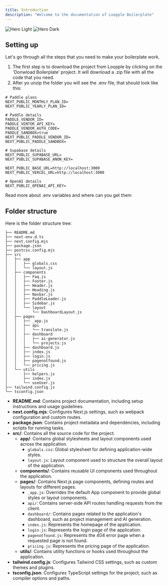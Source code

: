 ```yaml
---
title: Introduction
description: "Welcome to the documentation of Loopple Boilerplate"
---
```


<img
  className="block dark:hidden"
  src="/images/hero-light.svg"
  alt="Hero Light"
/>
<img
  className="hidden dark:block"
  src="/images/hero-dark.svg"
  alt="Hero Dark"
/>

## Setting up

Let's go through all the steps that you need to make your boilerplate work.

1. The first step is to download the project from Loopple by clicking on the 'Donwload Boilerplate' project. It will
   download a .zip file with all the code that you need.
2. After yo unzip the folder you will see the .env file, that should look like this:

```
# Paddle plans
NEXT_PUBLIC_MONTHLY_PLAN_ID=
NEXT_PUBLIC_YEARLY_PLAN_ID=

# Paddle details
PADDLE_VENDOR_ID=
PADDLE_VENTOR_API_KEY=
PADDLE_VENDOR_AUTH_CODE=
PADDLE_SANDBOX=true
NEXT_PUBLIC_PADDLE_VENDOR_ID=
NEXT_PUBLIC_PADDLE_SANDBOX=

# Supabase details
NEXT_PUBLIC_SUPABASE_URL=
NEXT_PUBLIC_SUPABASE_ANON_KEY=

NEXT_PUBLIC_BASE_URL=http://localhost:3000
NEXT_PUBLIC_VERCEL_URL=http://localhost:3000

# OpenAI details
NEXT_PUBLIC_OPENAI_API_KEY=
```

   <CardGroup cols={2}>
     <Card
       title="Get .env variables"
       icon="key"
       href="/env-variables"
     >
       Read more about .env variables and where can you get them
     </Card>
   </CardGroup>

## Folder structure

Here is the folder structure tree:

```
├── README.md
├── next-env.d.ts
├── next.config.mjs
├── package.json
├── postcss.config.mjs
├── src
│   ├── app
│   │   ├── globals.css
│   │   └── layout.js
│   ├── components
│   │   ├── Faq.js
│   │   ├── Footer.js
│   │   ├── Header.js
│   │   ├── Heading.js
│   │   ├── Navbar.js
│   │   ├── PaddleLoader.js
│   │   ├── Sidebar.js
│   │   └── layout
│   │       └── DashboardLayout.js
│   ├── pages
│   │   ├── _app.js
│   │   ├── api
│   │   │   └── translate.js
│   │   ├── dashboard
│   │   │   ├── ai-generator.js
│   │   │   └── projects.js
│   │   ├── dashboard.js
│   │   ├── index.js
│   │   ├── login.js
│   │   ├── pagenotfound.js
│   │   └── pricing.js
│   └── utils
│       ├── helpers.js
│       ├── index.js
│       └── useUser.js
├── tailwind.config.js
└── tsconfig.json
```

- **README.md**: Contains project documentation, including setup instructions and usage guidelines.
- **next.config.mjs**: Configures Next.js settings, such as webpack configuration and custom routes.
- **package.json**: Contains project metadata and dependencies, including scripts for running tasks.
- **src/**: Contains all the source code for the project.
  - **app/**: Contains global stylesheets and layout components used across the application.
    - `globals.css`: Global stylesheet for defining application-wide styles.
    - `layout.js`: Layout component used to structure the overall layout of the application.
  - **components/**: Contains reusable UI components used throughout the application.
  - **pages/**: Contains Next.js page components, defining routes and layouts for different pages.
    - `_app.js`: Overrides the default App component to provide global styles or layout components.
    - `api/`: Contains server-side API routes handling requests from the client.
    - `dashboard/`: Contains pages related to the application's dashboard, such as project management and AI generation.
    - `index.js`: Represents the homepage of the application.
    - `login.js`: Represents the login page of the application.
    - `pagenotfound.js`: Represents the 404 error page when a requested page is not found.
    - `pricing.js`: Represents the pricing page of the application.
  - **utils/**: Contains utility functions or hooks used throughout the application.
- **tailwind.config.js**: Configures Tailwind CSS settings, such as custom themes and plugins.
- **tsconfig.json**: Configures TypeScript settings for the project, such as compiler options and paths.
